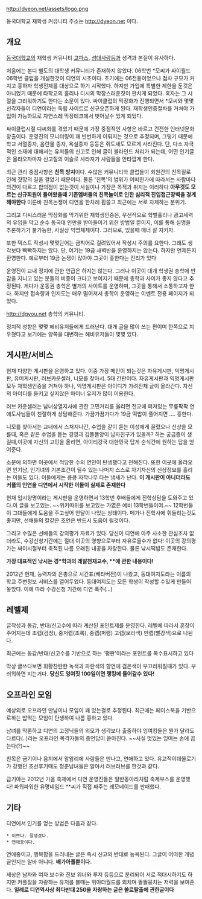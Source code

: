 http://dyeon.net/assets/logo.png

동국대학교 재학생 커뮤니티
주소는 http://dyeon.net 이다.

== 개요  ==

[[동국대학교]]의 재학생 커뮤니티 
[[고파스]], [[성대사랑]]등과 성격과 본질이 유사하다. 

처음에는 본디 별도의 대학생 커뮤니티가 존재하지 않았다. 06학번 *모씨가 싸이월드 06학번 클럽을 개설한것이 디연의 시초이다. 초기에는 06전용이었으나 점차 규모가 커지고 흥하자 학생전체를 대상으로 하기 시작했다. 하지만 가입에 특별한 제한을 둔것은 아니었기 때문에 타학교의 훌리나 디시의 막장스러운짓이 판치게 되었다. 혹자는 그 시절을 그리워하기도 한다는 소문이 있다. 싸이클럽의 막장화가 진행되면서 *모씨와 몇몇 선각자들이 디연이라는 독립 사이트로 신규오픈하게 된다. 재학생인증절차를 거쳐야 가입이 가능하므로 자연스레 막장테크에서 벗어날수 있게 되었다.

싸이클럽시절 디씨화를 겪었기 때문에 가장 중점적인 사항은 바르고 건전한 인터넷문화 창출이다. 운영진의 모니터링이 꽤 빈번하게 이뤄지는 것으로 추정되며, 그렇기 때문에 학교 서열종자, 음란물 종자, 욕설종자 등등은 쥐도새도 모르게 사라진다. 단, 다소 자극적인 소재에 대해서는 유저들의 신고로 인해 글이 블라인드 처리가 되는데, 어떤 인기글은 올라오자마자 신고질의 이슬로 사라져가 사람들을 안타깝게 한다.

최근 관리 중점사항은 '''친목 방지'''이다. 수많은 커뮤니티와 클럽들이 회원간의 친목질로 인해 쟛망의 길을 걸었기 때문이다. 물론 '친목'의 범위가 어떠한가에 따라서는 사람마다 의견이 다르고 합의점이 없는것이 사실이나 가장큰 목적과 취지는 이러하다 '''아무것도 모르는 신규회원이 들어왔을때 기존멤버들의 친목놀이로 인한 심리적 진입접근장벽을 경계해야한다''' 이른바 친목논쟁이 디연을 한차례 휩쓸고 최근에는 서로 자제하는 분위기. 

그리고 디씨스러운 막장화를 막기위한 재학생인증은, 우선적으로 학벌훌리나 광고세력의 유입을 막고 순수 동국대 인만을 받아들이기 위한 방법일 뿐이지, 이를 통해 실명을 추론하기가 불가능한, 사실상 익명체제이다. 그러므로, 있을때 매너 잘 지키자.

또한 텍스트 작성시 몇몇단어는 금칙어로 걸려있어서 작성시 주의를 요한다. 그래도 생각보다 빡빡하지는 않다. 단, 여기는 19금 새벽반을 운영하지는 않는다. 하지만 언제든지 환영한다. 예로부터 19금 논쟁이 많아야 그곳이 흥한다는 진리가 있다

운영진이 교내 정치에 관한 언급은 하지는 않는다. 그러나 이곳이 대개 학생권 총학에 반감을 지니고 있는 분들의 비중이 크다고 보여지기 때문에 총학과 사이가 좋지 않다고 추정된다. 게다가 운동권 총학은 별개의 사이트를 운영하며, 그곳을 통해서 소통하고자 한다. 하지만 접속량과 인지도는 매우 떨어져서 총학이 운영하는 이벤트 전용 페이지가 되었다.

[[http://dgyou.net]] 총학의 커뮤니티. 

정치적 성향은 몇몇 헤비유저들에게 드러난다. 대개 글을 많이 쓰는 편이며 한쪽으로 치우쳤다고 보기에는 양쪽을 대변하는 헤비유저들이 몇몇 있다.

== 게시판/서비스 ==

현재 다양한 게시판을 운영하고 있다. 이중 가장 메인이 되는것은 자유게시판, 익명게시판, 유머게시판, 러브카운셀러, 니모를 찾아서. 5대 간판이다. 자유게시판과 익명게시판 모두 재학생인증을 거쳐야 하나, 익명게시판은 아이디가 가려진채 글이 올라간다. 자신의 아이디를 들키고 싶지않은 마이너 유저가 많이 이용한다. 

러브 카운셀러는 남녀상열지사에 관한 고민거리를 올리면 전교에 퍼져있는 무릎팍팍 연애도사님들이 친절하게 상담해준다. 가끔가끔가다가 19금 떡밥이 풀어지면 .... 흥한다.

니모를 찾아서는 교내에서 스쳐지나간, 수업을 같이 듣는 이성에게 끌렸으나 신상을 모를때, 혹은 같은 수업을 듣는 경영과 김똘똘양이 남자친구가 있을까? 하는 궁금증이 생길때,이곳에 자신의 고민을 올리면, 아이티강국 대한민국 답게 순식간에 원하는 답을 얻어준다.


소문에 의하면 이곳에서 적당한 수의 연인이 탄생했다고 전해진다. 또한 이곳에 올라오면 인기남, 인기녀의 기본조건이 될수 있는 나머지 스스로 자기자신의 신상정보를 흘리는 이들도 있다. 이들에게는 킁킁 자작나무 타는 냄새가 난다.
'''이 게시판이 아니더라도 커플의 인연을 디연에서 시작한 이들이 실제로 존재한다''' 

현재 입시양명이라는 게시판을 운영하면서 13학번 후배들에게 진학상담을 도와주고 있다.이 글을 보고있는. ~~위키따위를 보고있는 가엾은 예비 13학번들이여.~~ 12학번들이 그대들에게 도움을 주고싶어 안달이 나있는 상태이다. 메가나 진학사에 휘둘리는것도 좋지만, 선배들의 칼같은 조언은 반드시 도움이 될것이다. 


그리고 수많은 선배들의 강의평가 자료가 있다. 당신이 디연에 아주 사소한 관심조차 없더라도, 수강신청기간에는 절대 이곳의 영향으로부터 자유로울수가 없다! 이곳의 강의평가는 싸이시절부터 축적된 나름 오래된 내공을 자랑한다. 물론 낚시떡밥도 존재한다. 

'''가장 대표적인 낚시는 경*학과의 레알천재교수, **에 관한 내용이다!'''

2012년 현재, 능력자의 은총으로 시간표(베타버전)이 나왔고, 동대여지도라는 이름의 학교 주변정보 서비스를 열어두었다. 동대여지도는 모든 학생이 작성할 수있게 만들어 놓았다. 이에 따라 수강신청 기간에 디연 폭주(...)

== 레벨제 == 

글작성과 동감, 반대/신고수에 따라 계산된 포인트제를 운영한다. 레벨에 따라서 훈장이 주어지는데 초렙(검정), 중저렙(초록), 중렙(퍼랭) 고렙(보라색) 만렙(빨강색)으로 나뉜다. 

최근에는 동감/반대/신고수를 기반으로 하는 '평판'이라는 포인트를 복수표시하고 있다

막상 글쓰다보면 휘황찬란한 녹색과 파란색의 향연에 검은색이 부끄러워질때가 있다. 부러워하면 지는거다. '''당신도 잉여짓 100일이면 랭킹에 들어갈수 있다!''' 

== 오프라인 모임 ==

예상외로 오프라인 만남이나 모임이 꽤 있는걸로 추정된다. 최근에는 페이스북을 기반으로하는 밥먹는 모임이 탄생하여 나름 흥하고 있다.

남녀를 막론하고 디연의 고정닉들의 외모가 생각보다 출중하야 잉여킹들은 뭔가 달라도 다르다(..)라는 오프라인 목격자들의 증언담이 쏟아진다.
~~사실 멋있는 잉여는 손에 꼽는다(?)~~

친목은 금기이나 음지에서 암암리에 사람들은 만나고, 연애하고 있다. 유교적이데올로기가 강했던 조선후기때도 청춘남녀들은 알아서 러브러브를 한것과 같다.

급기야는 2012년 가을 축제에서 디연 운영진들은 일반동아리처럼 축제부스를 운영했다! 파워파워한 유명네임드 **씨가 직접 짜주는 레모네이드를 판매했다. 



== 기타 ==

디연에서 인기를 얻는 방법은 다음과 같다. 

 * 이쁘다. 잘생겼다.
 * 연애중이다.

연애중이고, 행복함을 드러내는 글은 즉시 신고와 반대로 능욕된다. 그글이 어떠한 개념글인지는 알바 아니다. '''배가아플뿐이다.''' 

세상은 남자와 여자 보수와 진보 위너와 루저 등등으로 분리되어 서로 적대시하기도 하지만 커플질을 자랑하는 유저를 볼때는 위아더월드를 외치며 똘똘뭉치는 저력을 보여준다. '''일례로 디연역사상 최다반대 250을 자랑하는 글은 쏠로탈출에 관한글이다'''
